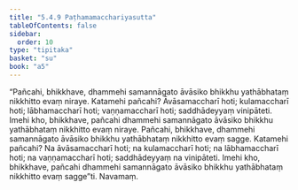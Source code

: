 ```yaml
---
title: "5.4.9 Paṭhamamacchariyasutta"
tableOfContents: false
sidebar:
  order: 10
type: "tipitaka"
basket: "su"
book: "a5"
---
```



<DynamicBreadcrumb />

<Division number="239" book="a5" bookNo="16" page="232">

<Paragraph number="1309" book="a5">
“Pañcahi, bhikkhave, dhammehi samannāgato āvāsiko bhikkhu yathābhataṃ nikkhitto evaṃ niraye. Katamehi pañcahi? Āvāsamaccharī hoti; kulamaccharī hoti; lābhamaccharī hoti; vaṇṇamaccharī hoti; saddhādeyyaṃ vinipāteti. Imehi kho, bhikkhave, pañcahi dhammehi samannāgato āvāsiko bhikkhu yathābhataṃ nikkhitto evaṃ niraye.
</Paragraph>

<Paragraph number="1310" book="a5">
Pañcahi, bhikkhave, dhammehi samannāgato āvāsiko bhikkhu yathābhataṃ nikkhitto evaṃ sagge. Katamehi pañcahi? Na āvāsamaccharī hoti; na kulamaccharī hoti; na lābhamaccharī hoti; na vaṇṇamaccharī hoti; saddhādeyyaṃ na vinipāteti. Imehi kho, bhikkhave, pañcahi dhammehi samannāgato āvāsiko bhikkhu yathābhataṃ nikkhitto evaṃ sagge”ti.

</Paragraph>
</Division>

<Paragraph number="1311" type="center" book="a5">
Navamaṃ.
</Paragraph>